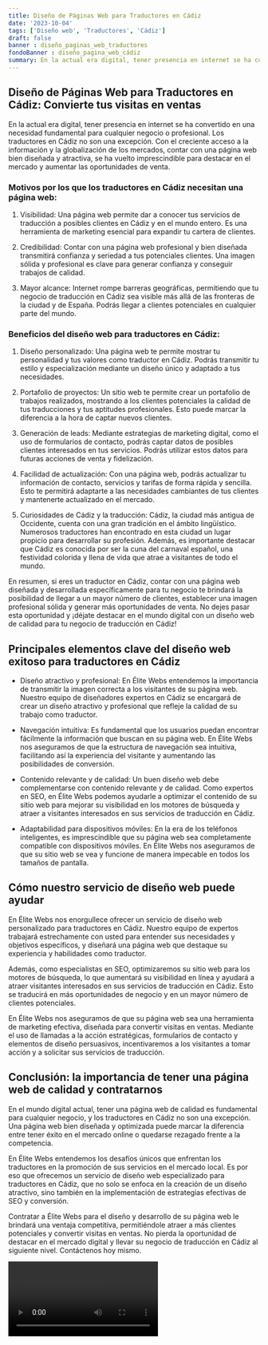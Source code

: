 ```yaml
---
title: Diseño de Páginas Web para Traductores en Cádiz
date: '2023-10-04'
tags: ['Diseño web', 'Traductores', 'Cádiz']
draft: false
banner : diseño_paginas_web_traductores
fondoBanner : diseño_pagina_web_cádiz
summary: En la actual era digital, tener presencia en internet se ha convertido en una necesidad fundamental para cualquier negocio o profesional. Los traductores en Cádiz no son una excepción. Con el creciente acceso a la información y la globalización de los mercados, contar con una página web bien diseñada y atractiva, se ha vuelto imprescindible para destacar en el mercado y aumentar las oportunidades de venta.
---
```


## Diseño de Páginas Web para Traductores en Cádiz: Convierte tus visitas en ventas

En la actual era digital, tener presencia en internet se ha convertido en una necesidad fundamental para cualquier negocio o profesional. Los traductores en Cádiz no son una excepción. Con el creciente acceso a la información y la globalización de los mercados, contar con una página web bien diseñada y atractiva, se ha vuelto imprescindible para destacar en el mercado y aumentar las oportunidades de venta.

### Motivos por los que los traductores en Cádiz necesitan una página web:

1. Visibilidad: Una página web permite dar a conocer tus servicios de traducción a posibles clientes en Cádiz y en el mundo entero. Es una herramienta de marketing esencial para expandir tu cartera de clientes.

2. Credibilidad: Contar con una página web profesional y bien diseñada transmitirá confianza y seriedad a tus potenciales clientes. Una imagen sólida y profesional es clave para generar confianza y conseguir trabajos de calidad.

3. Mayor alcance: Internet rompe barreras geográficas, permitiendo que tu negocio de traducción en Cádiz sea visible más allá de las fronteras de la ciudad y de España. Podrás llegar a clientes potenciales en cualquier parte del mundo.

### Beneficios del diseño web para traductores en Cádiz:

1. Diseño personalizado: Una página web te permite mostrar tu personalidad y tus valores como traductor en Cádiz. Podrás transmitir tu estilo y especialización mediante un diseño único y adaptado a tus necesidades.

2. Portafolio de proyectos: Un sitio web te permite crear un portafolio de trabajos realizados, mostrando a los clientes potenciales la calidad de tus traducciones y tus aptitudes profesionales. Esto puede marcar la diferencia a la hora de captar nuevos clientes.

3. Generación de leads: Mediante estrategias de marketing digital, como el uso de formularios de contacto, podrás captar datos de posibles clientes interesados en tus servicios. Podrás utilizar estos datos para futuras acciones de venta y fidelización.

4. Facilidad de actualización: Con una página web, podrás actualizar tu información de contacto, servicios y tarifas de forma rápida y sencilla. Esto te permitirá adaptarte a las necesidades cambiantes de tus clientes y mantenerte actualizado en el mercado.

5. Curiosidades de Cádiz y la traducción: Cádiz, la ciudad más antigua de Occidente, cuenta con una gran tradición en el ámbito lingüístico. Numerosos traductores han encontrado en esta ciudad un lugar propicio para desarrollar su profesión. Además, es importante destacar que Cádiz es conocida por ser la cuna del carnaval español, una festividad colorida y llena de vida que atrae a visitantes de todo el mundo.

En resumen, si eres un traductor en Cádiz, contar con una página web diseñada y desarrollada específicamente para tu negocio te brindará la posibilidad de llegar a un mayor número de clientes, establecer una imagen profesional sólida y generar más oportunidades de venta. No dejes pasar esta oportunidad y ¡déjate destacar en el mundo digital con un diseño web de calidad para tu negocio de traducción en Cádiz!

<GifSeo />

<Cta />

## Principales elementos clave del diseño web exitoso para traductores en Cádiz

- Diseño atractivo y profesional: En Élite Webs entendemos la importancia de transmitir la imagen correcta a los visitantes de su página web. Nuestro equipo de diseñadores expertos en Cádiz se encargará de crear un diseño atractivo y profesional que refleje la calidad de su trabajo como traductor.

- Navegación intuitiva: Es fundamental que los usuarios puedan encontrar fácilmente la información que buscan en su página web. En Élite Webs nos aseguramos de que la estructura de navegación sea intuitiva, facilitando así la experiencia del visitante y aumentando las posibilidades de conversión.

- Contenido relevante y de calidad: Un buen diseño web debe complementarse con contenido relevante y de calidad. Como expertos en SEO, en Élite Webs podemos ayudarle a optimizar el contenido de su sitio web para mejorar su visibilidad en los motores de búsqueda y atraer a visitantes interesados en sus servicios de traducción en Cádiz.

- Adaptabilidad para dispositivos móviles: En la era de los teléfonos inteligentes, es imprescindible que su página web sea completamente compatible con dispositivos móviles. En Élite Webs nos aseguramos de que su sitio web se vea y funcione de manera impecable en todos los tamaños de pantalla.

## Cómo nuestro servicio de diseño web puede ayudar

En Élite Webs nos enorgullece ofrecer un servicio de diseño web personalizado para traductores en Cádiz. Nuestro equipo de expertos trabajará estrechamente con usted para entender sus necesidades y objetivos específicos, y diseñará una página web que destaque su experiencia y habilidades como traductor.

Además, como especialistas en SEO, optimizaremos su sitio web para los motores de búsqueda, lo que aumentará su visibilidad en línea y ayudará a atraer visitantes interesados en sus servicios de traducción en Cádiz. Esto se traducirá en más oportunidades de negocio y en un mayor número de clientes potenciales.

En Élite Webs nos aseguramos de que su página web sea una herramienta de marketing efectiva, diseñada para convertir visitas en ventas. Mediante el uso de llamadas a la acción estratégicas, formularios de contacto y elementos de diseño persuasivos, incentivaremos a los visitantes a tomar acción y a solicitar sus servicios de traducción.

## Conclusión: la importancia de tener una página web de calidad y contratarnos

En el mundo digital actual, tener una página web de calidad es fundamental para cualquier negocio, y los traductores en Cádiz no son una excepción. Una página web bien diseñada y optimizada puede marcar la diferencia entre tener éxito en el mercado online o quedarse rezagado frente a la competencia.

En Élite Webs entendemos los desafíos únicos que enfrentan los traductores en la promoción de sus servicios en el mercado local. Es por eso que ofrecemos un servicio de diseño web especializado para traductores en Cádiz, que no solo se enfoca en la creación de un diseño atractivo, sino también en la implementación de estrategias efectivas de SEO y conversión.

Contratar a Élite Webs para el diseño y desarrollo de su página web le brindará una ventaja competitiva, permitiéndole atraer a más clientes potenciales y convertir visitas en ventas. No pierda la oportunidad de destacar en el mercado digital y llevar su negocio de traducción en Cádiz al siguiente nivel. Contáctenos hoy mismo.

<Video />

<CtaBot job='Traductores' city='Cádiz'/>

<Gmaps query='Cádiz+españa+maps' />
